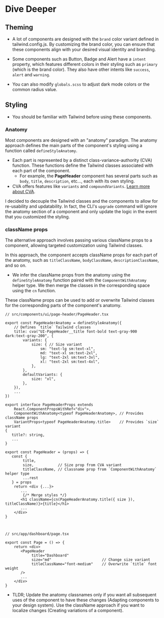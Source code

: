 
<Meta
    title="Dive Deeper"
/>

# Dive Deeper

## Theming

- A lot of components are designed with the `brand` color variant defined in tailwind.config.js.
By customizing the brand color, you can ensure that these components align with your desired visual identity and branding.

- Some components such as Button, Badge and Alert have a `intent` property, which features different colors in their styling such as `primary` (which is the brand color).
They also have other intents like `success`, `alert` and `warning`.

- You can also modify `globals.scss` to adjust dark mode colors or the common radius value.


## Styling

- You should be familiar with Tailwind before using these components.

### Anatomy

Most components are designed with an "anatomy" paradigm. The anatomy approach defines the main parts of the component's styling using a function called `defineStyleAnatomy`.<br/>
- Each part is represented by a distinct class-variance-authority (CVA) function. These functions define the Tailwind classes associated with each part of the component.
  - For example, the **PageHeader** component has several parts such as `body`, `title`, `description`, etc..., each with its own styling.
- CVA offers features like `variants` and `compoundVariants`. [Learn more about CVA](https://cva.style/docs/getting-started).

I decided to decouple the Tailwind classes and the components to allow for re-usability and updatability.
In fact, the CLI's `upgrade` command will ignore the anatomy section of a component and only update the logic in the event that you customized the styling.


### className props

The alternative approach involves passing various className props to a component, allowing targeted customization using Tailwind classes.

In this approach, the component accepts className props for each part of the anatomy, such as `titleClassName`, `bodyClassName`, `descriptionClassName`, and so on.
- We infer the className props from the anatomy using the `defineStyleAnatomy` function paired with the `ComponentWithAnatomy` helper type. We then merge the classes in the corresponding space using the
`cn` function.

These className props can be used to add or overwrite Tailwind classes for the corresponding parts of the component's anatomy.

```tsx
// src/components/ui/page-header/PageHeader.tsx

export const PageHeaderAnatomy = defineStyleAnatomy({
    // Defines `title` Tailwind classes
    title: cva("UI-PageHeader__title font-bold text-gray-900 dark:text-gray-200", {
        variants: {
            size: { // Size variant
                sm: "text-lg sm:text-xl",
                md: "text-xl sm:text-2xl",
                lg: "text-2xl sm:text-3xl",
                xl: "text-2xl sm:text-4xl",
            },
        },
        defaultVariants: {
            size: "xl",
        },
    }),
    ...
})

export interface PageHeaderProps extends
    React.ComponentPropsWithRef<"div">,
    ComponentWithAnatomy<typeof PageHeaderAnatomy>, // Provides className props
    VariantProps<typeof PageHeaderAnatomy.title>    // Provides `size` variant
{
   title?: string,
   ...
}

export const PageHeader = (props) => {
   const {
        title,
        size,           // Size prop from CVA variant
        titleClassName, // Classname prop from `ComponentWithAnatomy` helper type
        ...rest
   } = props
    return <div {...}>
       ...
        {/* Merge styles */}
       <h1 className={cn(PageHeaderAnatomy.title({ size }), titleClassName)}>{title}</h1>
       ...
    </div>
}



// src/app/dashboard/page.tsx

export const Page = () => {
    return <div>
       <PageHeader
            title="Dashboard"
            size="md"                       // Change size variant
            titleClassName="font-medium"    // Overwrite `title` font weight
       />
       ...
    </div>
}
```

- TLDR; Update the anatomy classnames only if you want all subsequent uses of the component to have these changes (Adapting components to your design system).
Use the className approach if you want to localize changes (Creating variations of a component).
